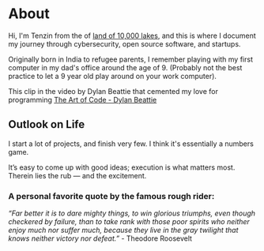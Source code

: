 # About

Hi, I'm Tenzin from the of <a href="https://en.wikipedia.org/wiki/Minnesota" target="_blank" rel="noopener noreferrer"> land of 10,000 lakes</a>, and
this is where I document my journey through cybersecurity, open source software, and startups.

Originally born in India to refugee parents, I remember playing with my first computer in my dad's office around the age of 9. (Probably not
the best practice to let a 9 year old play around on your work computer).

This clip in the video by Dylan Beattie that cemented my love for programming <a href="https://youtu.be/6avJHaC3C2U?si=X4c56Yvsw2JuMhLn&t=263" target="_blank" rel="noopener noreferrer"> The Art of Code - Dylan Beattie</a>

## Outlook on Life

I start a lot of projects, and finish very few. I think it's essentially a numbers game.

It’s easy to come up with good ideas; execution is what matters most. Therein lies the rub — and the excitement.

### A personal favorite quote by the famous rough rider:

_“Far better it is to dare mighty things, to win glorious triumphs, even though checkered by failure, than to take rank with those poor spirits who neither enjoy much nor suffer much, because they live in the gray twilight that knows neither victory nor defeat.”_ - Theodore Roosevelt
